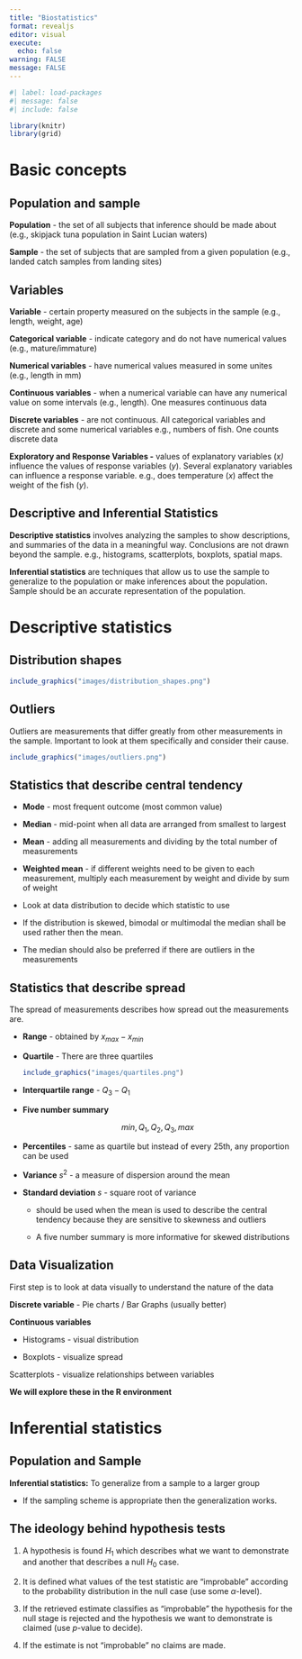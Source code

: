 ```yaml
---
title: "Biostatistics"
format: revealjs
editor: visual
execute: 
  echo: false
warning: FALSE
message: FALSE
---
```


```r
#| label: load-packages
#| message: false
#| include: false

library(knitr)
library(grid)
```

# Basic concepts

## Population and sample {.smaller}

**Population** - the set of all subjects that inference should be made about (e.g., skipjack tuna population in Saint Lucian waters)

**Sample** - the set of subjects that are sampled from a given population (e.g., landed catch samples from landing sites)

## Variables {.smaller}

**Variable** - certain property measured on the subjects in the sample (e.g., length, weight, age)

**Categorical variable** - indicate category and do not have numerical values (e.g., mature/immature)

**Numerical variables** - have numerical values measured in some unites (e.g., length in mm)

**Continuous variables** - when a numerical variable can have any numerical value on some intervals (e.g., length). One measures continuous data

**Discrete variables** - are not continuous. All categorical variables and discrete and some numerical variables e.g., numbers of fish. One counts discrete data

**Exploratory and Response Variables -** values of explanatory variables (*x)* influence the values of response variables (*y*). Several explanatory variables can influence a response variable. e.g., does temperature (*x*) affect the weight of the fish (*y*).

## Descriptive and Inferential Statistics

**Descriptive statistics** involves analyzing the samples to show descriptions, and summaries of the data in a meaningful way. Conclusions are not drawn beyond the sample. e.g., histograms, scatterplots, boxplots, spatial maps.

**Inferential statistics** are techniques that allow us to use the sample to generalize to the population or make inferences about the population. Sample should be an accurate representation of the population.

# Descriptive statistics

## Distribution shapes

```r
include_graphics("images/distribution_shapes.png")
```

## Outliers

Outliers are measurements that differ greatly from other measurements in the sample. Important to look at them specifically and consider their cause.

```r
include_graphics("images/outliers.png")
```

## Statistics that describe central tendency {.smaller}

-   **Mode** - most frequent outcome (most common value)

-   **Median** - mid-point when all data are arranged from smallest to largest

-   **Mean** - adding all measurements and dividing by the total number of measurements

-   **Weighted mean** - if different weights need to be given to each measurement, multiply each measurement by weight and divide by sum of weight

-   Look at data distribution to decide which statistic to use

-   If the distribution is skewed, bimodal or multimodal the median shall be used rather then the mean.

-   The median should also be preferred if there are outliers in the measurements

## Statistics that describe spread {.smaller}

The spread of measurements describes how spread out the measurements are.

-   **Range** - obtained by $x_{max} - x_{min}$

-   **Quartile** - There are three quartiles

    ```r
    include_graphics("images/quartiles.png")
    ```

-   **Interquartile range** - $Q_3 - Q_1$

-   **Five number summary**

    $$min, Q_1, Q_2, Q_3, max$$

-   **Percentiles** - same as quartile but instead of every 25th, any proportion can be used

-   **Variance** $s^2$ - a measure of dispersion around the mean

-   **Standard deviation** $s$ - square root of variance

    -   should be used when the mean is used to describe the central tendency because they are sensitive to skewness and outliers

    -   A five number summary is more informative for skewed distributions

## Data Visualization {.smaller}

First step is to look at data visually to understand the nature of the data

**Discrete variable** - Pie charts / Bar Graphs (usually better)

**Continuous variables**

-   Histograms - visual distribution

-   Boxplots - visualize spread

Scatterplots - visualize relationships between variables

**We will explore these in the R environment**

# Inferential statistics

## Population and Sample

**Inferential statistics:** To generalize from a sample to a larger group

-   If the sampling scheme is appropriate then the generalization works.

## The ideology behind hypothesis tests {.smaller}

1.  A hypothesis is found $H_1$ which describes what we want to demonstrate and another that describes a null $H_0$ case.

2.  It is defined what values of the test statistic are "improbable" according to the probability distribution in the null case (use some $\alpha$-level).

3.  If the retrieved estimate classifies as "improbable" the hypothesis for the null stage is rejected and the hypothesis we want to demonstrate is claimed (use $p$-value to decide).

4.  If the estimate is not "improbable" no claims are made.
